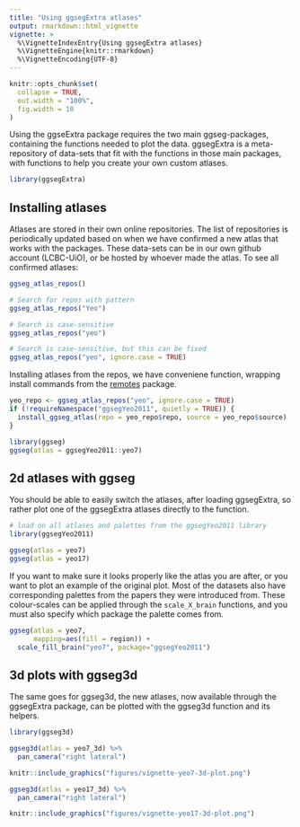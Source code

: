 ```yaml
---
title: "Using ggsegExtra atlases"
output: rmarkdown::html_vignette
vignette: >
  %\VignetteIndexEntry{Using ggsegExtra atlases}
  %\VignetteEngine{knitr::rmarkdown}
  %\VignetteEncoding{UTF-8}
---
```


```r
knitr::opts_chunk$set(
  collapse = TRUE,
  out.width = "100%",
  fig.width = 10
)
```

Using the ggseExtra package requires the two main ggseg-packages, containing the functions needed to plot the data. 
ggsegExtra is a meta-repository of data-sets that fit with the functions in those main packages, with functions to help you create your own custom atlases.

```r
library(ggsegExtra)
```

## Installing atlases
Atlases are stored in their own online repositories.
The list of repositories is periodically updated based on when we have confirmed a new atlas that works with the packages. 
These data-sets can be in our own github account (LCBC-UiO), or be hosted by whoever made the atlas. To see all confirmed atlases:

```r
ggseg_atlas_repos()

# Search for repos with pattern
ggseg_atlas_repos("Yeo")

# Search is case-sensitive
ggseg_atlas_repos("yeo")

# Search is case-sensitive, but this can be fixed
ggseg_atlas_repos("yeo", ignore.case = TRUE)
```

Installing atlases from the repos, we have conveniene function, wrapping install commands from the [remotes](https://github.com/r-lib/remotes) package.

```r
yeo_repo <- ggseg_atlas_repos("yeo", ignore.case = TRUE)
if (!requireNamespace("ggsegYeo2011", quietly = TRUE)) {
  install_ggseg_atlas(repo = yeo_repo$repo, source = yeo_repo$source)
}
```

```r
library(ggseg)
ggseg(atlas = ggsegYeo2011::yeo7)
```


## 2d atlases with ggseg

You should be able to easily switch the atlases, after loading ggsegExtra, so rather plot one of the ggsegExtra atlases directly to the function.

```r
# load on all atlases and palettes from the ggsegYeo2011 library
library(ggsegYeo2011)

ggseg(atlas = yeo7)
ggseg(atlas = yeo17)
```

If you want to make sure it looks properly like the atlas you are after, or you want to plot an example of the original plot. 
Most of the datasets also have corresponding palettes from the papers they were introduced from.
These colour-scales can be applied through the `scale_X_brain` functions, and you must also specify which package the palette comes from. 


```r
ggseg(atlas = yeo7, 
      mapping=aes(fill = region)) +
  scale_fill_brain("yeo7", package="ggsegYeo2011")
```

## 3d plots with ggseg3d

The same goes for ggseg3d, the new atlases, now available through the ggsegExtra package, can be plotted with the ggseg3d function and its helpers. 

```r
library(ggseg3d)

ggseg3d(atlas = yeo7_3d) %>% 
  pan_camera("right lateral")
```

<!-- ```{r "orca1", include=FALSE} -->
<!-- library(ggseg3d) -->

<!-- p <- ggseg3d(atlas = yeo7_3d) %>% -->
<!--   pan_camera("right lateral") %>% -->
<!--   plotly::add_annotations( text="Screen capture", -->
<!--                   legendtitle=TRUE, showarrow=FALSE, -->
<!--                   font = list(color = "#000000b4", -->
<!--                               family = 'sans serif', -->
<!--                               size = 50)) -->
<!-- plotly::orca(p, "figures/vignette-yeo7-3d-plot.png") -->
<!-- ``` -->

```r
knitr::include_graphics("figures/vignette-yeo7-3d-plot.png")
```


```r
ggseg3d(atlas = yeo17_3d) %>% 
  pan_camera("right lateral")
```

<!-- ```{r "orca2", include=FALSE} -->
<!-- p <- ggseg3d(atlas = yeo17_3d) %>% -->
<!--   pan_camera("right lateral") %>% -->
<!--   plotly::add_annotations( text="Screen capture", -->
<!--                   legendtitle=TRUE, showarrow=FALSE, -->
<!--                   font = list(color = "#000000b4", -->
<!--                               family = 'sans serif', -->
<!--                               size = 50)) -->
<!-- plotly::orca(p, "figures/vignette-yeo17-3d-plot.png") -->
<!-- ``` -->

```r
knitr::include_graphics("figures/vignette-yeo17-3d-plot.png")
```

